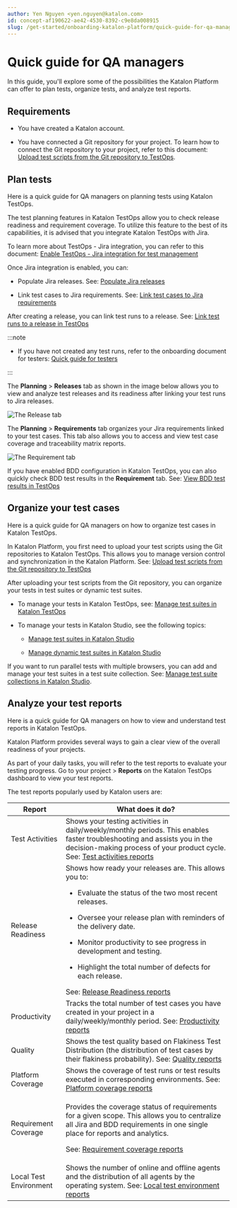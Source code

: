 ```yaml
---
author: Yen Nguyen <yen.nguyen@katalon.com>
id: concept-af190622-ae42-4530-8392-c9e8da008915
slug: /get-started/onboarding-katalon-platform/quick-guide-for-qa-managers
---
```


# Quick guide for QA managers

In this guide, you'll explore some of the possibilities the Katalon Platform can offer to plan tests, organize tests, and analyze test reports.

## Requirements

-   You have created a Katalon account.

-   You have connected a Git repository for your project. To learn how to connect the Git repository to your project, refer to this document: [Upload test scripts from the Git repository to TestOps](/organize/upload-test-scripts-from-a-git-repository/upload-test-scripts-from-the-git-repository-to-testops).


## Plan tests

Here is a quick guide for QA managers on planning tests using Katalon TestOps.

The test planning features in Katalon TestOps allow you to check release readiness and requirement coverage. To utilize this feature to the best of its capabilities, it is advised that you integrate Katalon TestOps with Jira.

To learn more about TestOps - Jira integration, you can refer to this document: [Enable TestOps - Jira integration for test management](/organize/integration-for-organizing-tests/jira-integration/enable-testops-jira-integration-for-test-management)

Once Jira integration is enabled, you can:

-   Populate Jira releases. See: [Populate Jira releases](/plan/integration-for-test-planning/populate-jira-releases)

-   Link test cases to Jira requirements. See: [Link test cases to Jira requirements](/plan/integration-for-test-planning/link-test-cases-to-jira-requirements)


After creating a release, you can link test runs to a release. See: [Link test runs to a release in TestOps](/plan/link-test-runs-to-a-release-in-testops)


:::note

-   If you have not created any test runs, refer to the onboarding document for testers: [Quick guide for testers](/get-started/onboarding-katalon-platform/quick-guide-for-testers)


:::

The **Planning** &gt; **Releases** tab as shown in the image below allows you to view and analyze test releases and its readiness after linking your test runs to Jira releases.

<img src="/doc_images/Documents/Get_Started/Onboarding_Katalon_Platform/Quick_guide_for_QA_managers/Image/KS-Onboarding-Releases-tab.png" alt="The Release tab" />

The **Planning** &gt; **Requirements** tab organizes your Jira requirements linked to your test cases. This tab also allows you to access and view test case coverage and traceability matrix reports.

<img src="/doc_images/Documents/Get_Started/Onboarding_Katalon_Platform/Quick_guide_for_QA_managers/Image/KS-Onboarding-Requirement-coverage.png" alt="The Requirement tab" />

If you have enabled BDD configuration in Katalon TestOps, you can also quickly check BDD test results in the **Requirement** tab. See: [View BDD test results in TestOps](/analyze/reports/view-test-reports/view-test-reports-in-katalon-testops/view-bdd-test-results-in-testops)

## Organize your test cases

Here is a quick guide for QA managers on how to organize test cases in Katalon TestOps.

In Katalon Platform, you first need to upload your test scripts using the Git repositories to Katalon TestOps. This allows you to manage version control and synchronization in the Katalon Platform. See: [Upload test scripts from the Git repository to TestOps](/organize/upload-test-scripts-from-a-git-repository/upload-test-scripts-from-the-git-repository-to-testops)

After uploading your test scripts from the Git repository, you can organize your tests in test suites or dynamic test suites.

-   To manage your tests in Katalon TestOps, see: [Manage test suites in Katalon TestOps](/organize/manage-tests/test-suite/manage-test-suites-in-katalon-testops)

-   To manage your tests in Katalon Studio, see the following topics:

    -   [Manage test suites in Katalon Studio](/organize/manage-tests/test-suite/manage-test-suites-in-katalon-studio)

    -   [Manage dynamic test suites in Katalon Studio](/organize/manage-tests/dynamic-test-suite/manage-dynamic-test-suites-in-katalon-studio)


If you want to run parallel tests with multiple browsers, you can add and manage your test suites in a test suite collection. See: [Manage test suite collections in Katalon Studio](/organize/manage-tests/manage-test-suite-collections-in-katalon-studio).

## Analyze your test reports

Here is a quick guide for QA managers on how to view and understand test reports in Katalon TestOps.

Katalon Platform provides several ways to gain a clear view of the overall readiness of your projects.

As part of your daily tasks, you will refer to the test reports to evaluate your testing progress. Go to your project &gt; **Reports** on the Katalon TestOps dashboard to view your test reports.

The test reports popularly used by Katalon users are:

<table><tr><th>Report</th><th>What does it do?</th></tr><tbody><tr><td>Test Activities</td><td>Shows your testing activities in daily/weekly/monthly periods. This enables faster troubleshooting and assists you in the decision-making process of your product cycle. See: <a href="/analyze/reports/view-test-reports/view-test-reports-in-katalon-testops/view-testops-dashboard/test-activities-reports" >Test activities reports</a></td></tr><tr><td>Release Readiness</td><td>Shows how ready your releases are. This allows you to:<ul><li><p>Evaluate the status of the two most recent releases.</p></li><li><p>Oversee your release plan with reminders of the delivery date.</p></li><li><p>Monitor productivity to see progress in development and testing.</p></li><li><p>Highlight the total number of defects for each release.</p></li></ul>See: <a href="/analyze/reports/view-test-reports/view-test-reports-in-katalon-testops/view-testops-dashboard/release-readiness-reports" >Release Readiness reports</a></td></tr><tr><td>Productivity</td><td>Tracks the total number of test cases you have created in your project in a daily/weekly/monthly period. See: <a href="/analyze/reports/view-test-reports/view-test-reports-in-katalon-testops/view-testops-dashboard/productivity-reports" >Productivity reports</a></td></tr><tr><td>Quality</td><td>Shows the test quality based on Flakiness Test Distribution (the distribution of test cases by their flakiness probability). See: <a href="/analyze/reports/view-test-reports/view-test-reports-in-katalon-testops/view-testops-dashboard/quality-reports" >Quality reports</a></td></tr><tr><td>Platform Coverage</td><td>Shows the coverage of test runs or test results executed in corresponding environments. See: <a href="/analyze/reports/view-test-reports/view-test-reports-in-katalon-testops/view-testops-dashboard/platform-coverage-reports" >Platform coverage reports</a></td></tr><tr><td>Requirement Coverage</td><td><p>Provides the coverage status of requirements for a given scope. This allows you to centralize all Jira and BDD requirements in one single place for reports and analytics.</p><p>See: <a href="/analyze/reports/view-test-reports/view-test-reports-in-katalon-testops/view-testops-dashboard/requirement-coverage-reports" >Requirement coverage reports</a></p></td></tr><tr><td>Local Test Environment</td><td>Shows the number of online and offline agents and the distribution of all agents by the operating system. See: <a href="/analyze/reports/view-test-reports/view-test-reports-in-katalon-testops/view-testops-dashboard/local-test-environment-reports" >Local test environment reports</a></td></tr></tbody></table>
